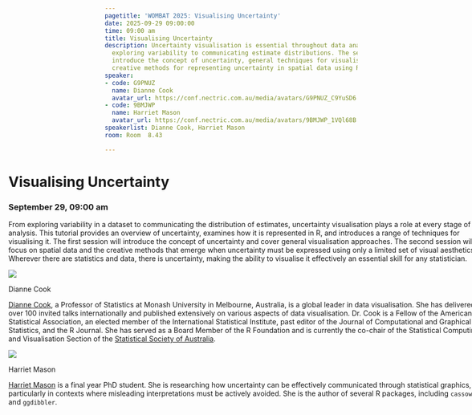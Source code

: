 ```yaml
---
pagetitle: 'WOMBAT 2025: Visualising Uncertainty'
date: 2025-09-29 09:00:00
time: 09:00 am
title: Visualising Uncertainty
description: Uncertainty visualisation is essential throughout data analysis, from
  exploring variability to communicating estimate distributions. The session will
  introduce the concept of uncertainty, general techniques for visualising it, and
  creative methods for representing uncertainty in spatial data using R.
speaker:
- code: G9PNUZ
  name: Dianne Cook
  avatar_url: https://conf.nectric.com.au/media/avatars/G9PNUZ_C9YuSD6.jpg
- code: 9BMJWP
  name: Harriet Mason
  avatar_url: https://conf.nectric.com.au/media/avatars/9BMJWP_1VQl68B.jpg
speakerlist: Dianne Cook, Harriet Mason
room: Room  8.43

---
```


:::::: {.grid style="width: 100vw;  transform: translateX(-20%);"}
::: {#sponsors_banner .g-col-12 .title}
# Visualising Uncertainty

### September 29, 09:00 am
:::

::: {.g-col-12 .full_text_block style="min-width: 640px; max-width:1080px; margin: 0 auto"}

From exploring variability in a dataset to communicating the distribution of estimates, uncertainty visualisation plays a role at every stage of data analysis. This tutorial provides an overview of uncertainty, examines how it is represented in R, and introduces a range of techniques for visualising it. The first session will introduce the concept of uncertainty and cover general visualisation approaches. The second session will focus on spatial data and the creative methods that emerge when uncertainty must be expressed using only a limited set of visual aesthetics. Wherever there are statistics and data, there is uncertainty, making the ability to visualise it effectively an essential skill for any statistician.






::: speaker

:::{.speaker-header}
![](https://conf.nectric.com.au/media/avatars/G9PNUZ_C9YuSD6.jpg) 
:::

:::{.speaker-name}
Dianne Cook
:::

:::{.speaker-bio}
[Dianne Cook](https://www.dicook.org), a Professor of Statistics at Monash University in Melbourne, Australia, is a global leader in data visualisation. She has delivered over 100 invited talks internationally and published extensively on various aspects of data visualisation. Dr. Cook is a Fellow of the American Statistical Association, an elected member of the International Statistical Institute, past editor of the Journal of Computational and Graphical Statistics, and the R Journal. She has served as a Board Member of the R Foundation and is currently the co-chair of the Statistical Computing and Visualisation Section of the [Statistical Society of Australia](https://www.statsoc.org.au).
:::

:::

::: speaker

:::{.speaker-header}
![](https://conf.nectric.com.au/media/avatars/9BMJWP_1VQl68B.jpg) 
:::

:::{.speaker-name}
Harriet Mason
:::

:::{.speaker-bio}
[Harriet Mason](https://harrietmason.netlify.app/) is a final year PhD student. She is researching how uncertainty can be effectively communicated through statistical graphics, particularly in contexts where misleading interpretations must be actively avoided. She is the author of several R packages, including `cassowaryr` and `ggdibbler`.
:::

:::



:::

<div>

</div>
::::::

```{=html}
<style>
#title-block-header {
display: none !important;
}
</style>
```
